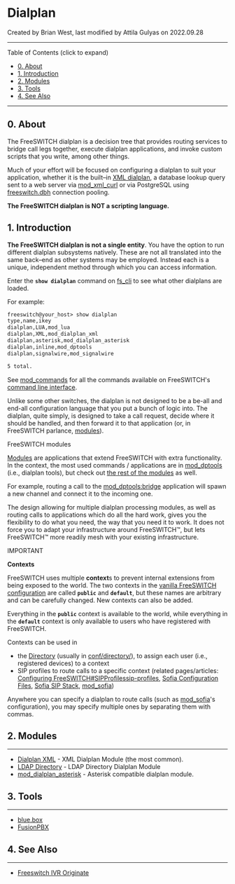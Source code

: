 
# Dialplan 

 Created by  Brian West, last modified by  Attila Gulyas on 2022.09.28

---

Table of Contents (click to expand)

* [0\. About](#0-about)
* [1\. Introduction](#1-introduction)
* [2\. Modules](#2-modules)
* [3\. Tools](#3-tools)
* [4\. See Also](#4-see-also--)

---

## 0\. About

The FreeSWITCH dialplan is a decision tree that provides routing services to bridge call legs together, execute dialplan applications, and invoke custom scripts that you write, among other things.

Much of your effort will be focused on configuring a dialplan to suit your application, whether it is the built–in [XML dialplan](./XML-Dialplan/index.mdx#about), a database lookup query sent to a web server via [mod\_xml\_curl](../Modules/mod_xml_curl_1049001.mdx) or via PostgreSQL using [freeswitch.dbh](../Databases/Lua-FreeSWITCH-Dbh_3965358.mdx#about) connection pooling.

**The FreeSWITCH dialplan is NOT a scripting language.**

## 1\. Introduction

**The FreeSWITCH dialplan is not a single entity**. You have the option to run different dialplan subsystems natively. These are not all translated into the same back–end as other systems may be employed. Instead each is a unique, independent method through which you can access information.

Enter the **`show dialplan`** command on [fs\_cli](../Client-and-Developer-Interfaces/1048948.mdx#or) to see what other dialplans are loaded.

For example:

```xml
freeswitch@your_host> show dialplan
type,name,ikey
dialplan,LUA,mod_lua
dialplan,XML,mod_dialplan_xml
dialplan,asterisk,mod_dialplan_asterisk
dialplan,inline,mod_dptools
dialplan,signalwire,mod_signalwire

5 total.

```

See [mod\_commands](../Modules/mod_commands_1966741.mdx#--) for all the commands available on FreeSWITCH's [command line interface](../Client-and-Developer-Interfaces/1048948.mdx#or).

Unlike some other switches, the dialplan is not designed to be a be-all and end-all configuration language that you put a bunch of logic into. The dialplan, quite simply, is designed to take a call request, decide where it should be handled, and then forward it to that application (or, in FreeSWITCH parlance, [modules](../Modules/index.mdx#about)). 

FreeSWITCH modules

[Modules](../Modules/index.mdx#about) are applications that extend FreeSWITCH with extra functionality. In the context, the most used commands / applications are in [mod\_dptools](../Modules/mod_dptools_1970333.mdx#-c) (i.e., dialplan tools), but check out [the rest of the modules](../Modules/index.mdx#about) as well.

For example, routing a call to the [mod\_dptools:bridge](../Modules/mod-dptools/6586484.mdx#45-user) application will spawn a new channel and connect it to the incoming one.

The design allowing for multiple dialplan processing modules, as well as routing calls to applications which do all the hard work, gives you the flexibility to do what you need, the way that you need it to work. It does not force you to adapt your infrastructure around FreeSWITCH™, but lets FreeSWITCH™ more readily mesh with your existing infrastructure.

IMPORTANT

**Contexts**

FreeSWITCH uses multiple **context**s to prevent internal extensions from being exposed to the world. The two contexts in the [vanilla FreeSWITCH configuration](../Configuration/Default-Configuration_6587388.mdx#mod_vp8) are called **`public`** and **`default`**, but these names are arbitrary and can be carefully changed. New contexts can also be added.

Everything in the **`public`** context is available to the world, while everything in the **`default`** context is only available to users who have registered with FreeSWITCH.

Contexts can be used in

* the [Directory](../Directory/index.mdx#about) (usually in [conf/directory/](../Configuration/Default-Configuration_6587388.mdx#6-configuration-files)), to assign each user (i.e., registered devices) to a context
* SIP profiles to route calls to a specific context (related pages/articles: [Configuring FreeSWITCH#SIPProfilessip-profiles](../Configuration/Configuring-FreeSWITCH/index.mdx#configuration-files), [Sofia Configuration Files](../Configuration/Sofia-SIP-Stack/Sofia-Configuration-Files_7144453.mdx#--), [Sofia SIP Stack](../Configuration/Sofia-SIP-Stack/index.mdx#faq), [mod\_sofia](../Modules/mod_sofia_1048707.mdx#about))

Anywhere you can specify a dialplan to route calls (such as [mod\_sofia](../Modules/mod_sofia_1048707.mdx#about)'s configuration), you may specify multiple ones by separating them with commas.

## 2\. Modules

---

* [Dialplan XML](./XML-Dialplan/index.mdx#about) \- XML Dialplan Module (the most common).
* [LDAP Directory](../Directory/LDAP-Directory_1048997.mdx#about) \- LDAP Directory Dialplan Module
* [mod\_dialplan\_asterisk](../Modules/mod_dialplan_asterisk_3966416.mdx#about) \- Asterisk compatible dialplan module.

## 3\. Tools

---

* [blue.box](http://www.2600hz.org/)
* [FusionPBX](http://www.fusionpbx.com/)

## 4\. See Also  

---

* [Freeswitch IVR Originate](./Freeswitch-IVR-Originate_9634753.mdx#channel-variables)

  

